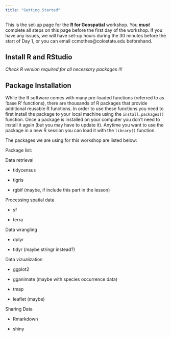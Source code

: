 ```yaml
---
title: "Getting Started"
---
```


This is the set-up page for the **R for Geospatial** workshop. You ***must*** complete all steps on this page before the first day of the workshop. If you have any issues, we will have set-up hours during the 30 minutes before the start of Day 1, or you can email ccmothes\@colostate.edu beforehand.

## Install R and RStudio

*Check R version required for all necessary packages !!!*

## Package Installation

While the R software comes with many pre-loaded functions (referred to as 'base R' functions), there are thousands of R packages that provide additional reusable R functions. In order to use these functions you need to first install the package to your local machine using the `install.packages()` function. Once a package is installed on your computer you don't need to install it again (but you may have to update it). Anytime you want to use the package in a new R session you can load it with the `library()` function.

The packages we are using for this workshop are listed below:

Package list:

Data retrieval

-   tidycensus

-   tigris

-   rgbif (maybe, if include this part in the lesson)

Processing spatial data

-   sf

-   terra

Data wrangling

-   dplyr

-   tidyr (maybe stringr instead?)

Data vizualization

-   ggplot2

-   gganimate (maybe with species occurrence data)

-   tmap

-   leaflet (maybe)

Sharing Data

-   Rmarkdown

-   shiny
